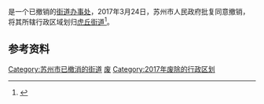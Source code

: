 {{中国乡级行政区|32/05/04/003/000}}

'''{{PAGENAMEBASE}}'''是{{PRC admin/fullname|32/05/08}}一个已撤销的[[街道办事处|街道办事处]]，2017年3月24日，苏州市人民政府批复同意撤销{{PAGENAMEBASE}}，将其所辖行政区域划归[[虎丘街道|虎丘街道]]<ref>{{Cite web |url=http://www.zfxxgk.suzhou.gov.cn/sxqzf/szsrmzf/201703/t20170328_856500.html |title=《苏州市人民政府关于同意姑苏区街道行政区划调整的批复》（苏府复〔2017〕19号） |access-date=2018-05-21 |archive-url=https://web.archive.org/web/20180521191809/http://www.zfxxgk.suzhou.gov.cn/sxqzf/szsrmzf/201703/t20170328_856500.html |archive-date=2018-05-21 |dead-url=yes }}</ref>。

== 参考资料 ==
{{reflist}}

{{江苏行政区划小作品}}
[[Category:苏州市已撤消的街道|Category:苏州市已撤消的街道]]
[[Category:姑苏区行政区划|废]]
[[Category:2017年废除的行政区划|Category:2017年废除的行政区划]]